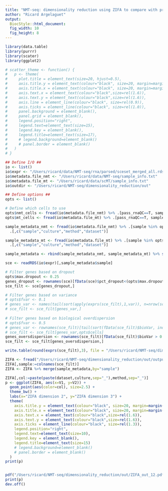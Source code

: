 ```yaml
---
title: "NMT-seq: dimensionality reduction using ZIFA to compare with previous data sets"
author: "Ricard Argelaguet"
output: 
  BiocStyle::html_document: 
  fig_width: 10
  fig_height: 8
---
```

  
```r
library(data.table)
library(purrr)
library(scater)
library(ggplot2)
```

```r
# scatter_theme <- function() {
#   p <- theme(
#     plot.title = element_text(size=20, hjust=0.5),
#     axis.title.y = element_text(colour="black", size=20, margin=margin(0,15,0,0)),
#     axis.title.x = element_text(colour="black", size=20, margin=margin(15,0,0,0)),
#     axis.text.x = element_text(colour="black",size=rel(1.6)),
#     axis.text.y = element_text(colour="black",size=rel(1.6)),
#     axis.line = element_line(colour="black", size=rel(0.9)),
#     axis.ticks = element_line(colour="black", size=rel(1.0)),
#     panel.background = element_blank(),
#     panel.grid = element_blank(),
#     legend.position="right",
#     legend.text=element_text(size=15),
#     legend.key = element_blank(),
#     legend.title=element_text(size=17),
#     # legend.background=element_blank()
#     # panel.border = element_blank()
#   )
# }
```


```r

## Define I/O ##
io <- list()
io$expr <- "/Users/ricard/data/NMT-seq/rna/parsed/sceset_merged_all.rds"
io$metadata.file_nmt <- "/Users/ricard/data/NMT-seq/sample_info.txt"
io$metadata.file_mt <- "/Users/ricard/data/scMT/sample_info.txt"
io$outdir <- "/Users/ricard/NMT-seq/dimensionality_reduction/out"

## Define options ##
opts <- list()

# Define which cells to use
opts$nmt_cells <- fread(io$metadata.file_nmt) %>% .[pass_rnaQC==T, sample]
opts$mt_cells <- fread(io$metadata.file_mt) %>% .[pass_rnaQC==T, sample]
```

<!-- Load sample metadata -->
```r
sample_metadata_nmt <- fread(io$metadata.file_nmt) %>% .[sample %in% opts$nmt_cells] %>% .[,dataset:="This study"] %>% .[,sample:=paste0(sample,"_NMT")] %>% .[,c("pass_accQC","pass_metQC","pass_rnaQC","index"):=NULL] %>%
  .[,c("sample","culture","method","dataset")]

sample_metadata_mt <- fread(io$metadata.file_mt) %>% .[sample %in% opts$mt_cells] %>% .[,dataset:="Angermueller"] %>% .[,sample:=paste0(sample,"_Angermueller")] %>% .[,method:="MT"] %>% .[,c("pass_metQC","pass_rnaQC"):=NULL] %>%
  .[,c("sample","culture","method","dataset")]

sample_metadata <- rbind(sample_metadata_nmt, sample_metadata_mt) %>% setkey(dataset,culture)
```

```r
sce <- readRDS(io$expr)[,sample_metadata$sample]
```


```r

# Filter genes based on dropout
opts$max.dropout <- 0.25
genes_dropout <- rownames(sce)[fData(sce)$pct_dropout<(opts$max.dropout*100)]
sce_filt <- sce[genes_dropout,]

# Filter genes based on variance
# opts$fvar <- 0.1
# genes_var <- names(tail(sort(apply(exprs(sce_filt),1,var)), n=nrow(sce_filt)*opts$fvar))
# sce_filt <- sce_filt[genes_var,]
 
# Filter genes based on biological overdispersion
# opts$fvar <- 0.5
# genes_var <- rownames(sce_filt)[tail(sort(fData(sce_filt)$bioVar, index.return=TRUE)$ix, n=nrow(sce_filt)*opts$fvar)]
# sce_filt <- sce_filt[genes_var,opts$cells]
genes_oversdispersion <- rownames(sce_filt)[fData(sce_filt)$bioVar > 0.5]
sce_filt <- sce_filt[genes_oversdispersion,]

```

<!-- Save expression matrix and run ZIFA using Python -->
```r
write.table(round(exprs(sce_filt),3), file = "/Users/ricard/NMT-seq/dimensionality_reduction/out/expr.csv", quote = F, sep = ",", row.names = TRUE, col.names = TRUE)
```

<!-- Load ZIFA results -->
```r
ZIFA <- fread("/Users/ricard/NMT-seq/dimensionality_reduction/out/output.ZIFA.txt")
ZIFA[,sample:=colnames(sce_filt)] 
ZIFA <- ZIFA %>% merge(sample_metadata,by="sample")

ZIFA[,col:=paste(paste(dataset,culture,sep="_"),method,sep="_")]
p <- ggplot(ZIFA, aes(x=V1, y=V2)) +
  geom_point(aes(color=col), size=2.5) +
  theme_bw() + 
  labs(x="ZIFA dimension 2", y="ZIFA dimension 3") +
  theme(
    axis.title.y = element_text(colour="black", size=20, margin=margin(0,5,0,0)),
    axis.title.x = element_text(colour="black", size=20, margin=margin(5,0,0,0)),
    axis.text.x = element_text(colour="black",size=rel(1.6)),
    axis.text.y = element_text(colour="black",size=rel(1.6)),
    axis.ticks = element_line(colour="black", size=rel(1.3)),
    legend.position="right",
    legend.text=element_text(size=10),
    legend.key = element_blank(),
    legend.title=element_text(size=15)
    # legend.background=element_blank()
    # panel.border = element_blank()
  )
print(p)


pdf("/Users/ricard/NMT-seq/dimensionality_reduction/out/ZIFA_out_12.pdf", width = 9, height = 6.5, useDingbats = F)
print(p)
dev.off()

```

